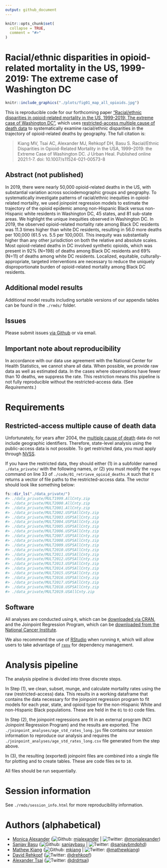 ```yaml
---
output: github_document
---
```


<!-- README.md is generated from README.Rmd. Please edit that file -->

```r
knitr::opts_chunk$set(
  collapse = TRUE,
  comment = "#>"
)
```
# Racial/ethnic disparities in opioid-related mortality in the US, 1999-2019: The extreme case of Washington DC


```r
knitr::include_graphics("./plots/fig01_map_all_opioids.jpg")
```

This is reproducible code for our forthcoming paper ["Racial/ethnic disparities in opioid-related mortality in the US, 1999-2019: The extreme case of Washington DC"](https://link.springer.com/article/10.1007/s11524-021-00573-8), which uses [restricted-access multiple cause of death data](https://www.cdc.gov/nchs/nvss/nvss-restricted-data.htm) to systematically examine racial/ethnic disparities in the trajectory of opioid-related deaths by geography. The full citation is:

> Kiang MV, Tsai AC, Alexander MJ, Rehkopf DH, Basu S. Racial/Ethnic Disparities in Opioid-Related Mortality in the USA, 1999–2019: the Extreme Case of Washington DC. J Urban Heal. Published online 2021:1-7. doi: 10.1007/s11524-021-00573-8

## Abstract (not published)

In 2019, there were nearly 50,000 opioid-related deaths in the US, with substantial variation across sociodemographic groups and geography. To systematically investigate patterns of racial/ethnic inequities in opioid-related mortality, we used joinpoint regression models to estimate the trajectory of the opioid epidemic among non-Hispanic Black versus non-Hispanic white residents in Washington DC, 45 states, and 81 sub-state areas. We highlight the unique inequities observed in Washington DC. In 2019, the observed opioid-related mortality rate among Black DC residents was 11.3 times higher than white DC residents, resulting in 56.0 more deaths per 100,000 (61.5 vs. 5.5 per 100,000). This inequity was substantially higher than any other jurisdiction on both the relative and absolute scales. Most opioid-related deaths in DC involved synthetic opioids, which was present in 92% (N=198) of deaths among Black DC residents and 69% (N=11) of deaths among white DC residents. Localized, equitable, culturally-appropriate, targeted interventions are necessary to reduce the uniquely disproportionate burden of opioid-related mortality among Black DC residents. 

## Additional model results

Additional model results including sortable versions of our appendix tables can be found in the `./rmds/` folder. 

## Issues
Please submit issues [via Github](https://github.com/mkiang/opioid_inequities/issues) or via email.

## Important note about reproducibility 
In accordance with our data use agreement with the National Center for Health Statistics, we cannot share all data. When possible, we provide raw data as well as estimated data. In the cases where observations have fewer than 10 deaths, we suppress the rate. This restriction means this pipeline is not fully reproducible without the restricted-access data. (See *Requirements*.)

# Requirements
## Restricted-access multiple cause of death data
Unfortunately, for years after 2004, the [multiple cause of death](https://www.cdc.gov/nchs/nvss/nvss-restricted-data.htm) data do not include geographic identifiers. Therefore, state-level analysis using the public-access data is not possible. To get restricted data, you must apply through [NVSS](https://www.cdc.gov/nchs/nvss/nvss-restricted-data.htm#anchor_1553801903). 

If you have the restricted data, they should either (1) in a subfolder named `./data_private/` with the following names, *or* (2) you must modify the `regex` command on line 33 of `./code/01_retrieve_opioid_deaths.R` such that it returns a vector of file paths to the restricted-access data. The vector should look like something below: 

```r
fs::dir_ls("./data_private/")
#> ./data_private/MULT1999.AllCnty.zip
#> ./data_private/MULT2000.AllCnty.zip
#> ./data_private/MULT2001.AllCnty.zip
#> ./data_private/MULT2002.USPSAllCnty.zip
#> ./data_private/MULT2003.USPSAllCnty.zip
#> ./data_private/MULT2004.USPSAllCnty.zip
#> ./data_private/MULT2005.USPSAllCnty.zip
#> ./data_private/MULT2006.USPSAllCnty.zip
#> ./data_private/MULT2007.USPSAllCnty.zip
#> ./data_private/MULT2008.USPSAllCnty.zip
#> ./data_private/MULT2009.USPSAllCnty.zip
#> ./data_private/MULT2010.USPSAllCnty.zip
#> ./data_private/MULT2011.USPSAllCnty.zip
#> ./data_private/MULT2012.USPSAllCnty.zip
#> ./data_private/MULT2013.USPSAllCnty.zip
#> ./data_private/MULT2014.USPSAllCnty.zip
#> ./data_private/MULT2015.USPSAllCnty.zip
#> ./data_private/MULT2016.USPSAllCnty.zip
#> ./data_private/MULT2017.USPSAllCnty.zip
#> ./data_private/MULT2018.USPSAllCnty.zip
#> ./data_private/MULT2019.USAllCnty.zip
```

## Software

All analyses are conducted using `R`, which can be [downloaded via CRAN](https://cran.r-project.org/), and the Joinpoint Regression Program, which can be [downloaded from the National Cancer Institute](https://surveillance.cancer.gov/joinpoint/). 

We also recommend the use of  [RStudio](https://www.rstudio.com/products/rstudio/download/) when running `R`, which will allow users to take advantage of [`renv`](https://rstudio.github.io/renv/index.html) for dependency management.

# Analysis pipeline
The analysis pipeline is divided into three discrete steps. 

In Step (1), we clean, subset, munge, and calculate mortality rates using the raw (restricted-access) data. This results in a working dataframe that contains the data necessary for the joinpoint regression program to fit models for each year, state, and opioid type for the non-Hispanic White and non-Hispanic Black populations. These are held in the `01` to `03` code files. 

In Step (2), the joinpoint regressions are fit in an external program (NCI Joinpoint Regression Program) and the results are exported. The `./joinpoint_analyses/age_std_rates_long.jps` file contains our session information to reproduce our analysis and requires the `./joinpoint_analyses/age_std_rates_long.csv` file generated from the step above. 

In (3), the resulting (exported) joinpoint files are combined into a single file for plotting and to create tables. These are code files `04` to `10`.

All files should be run sequentially. 

# Session information

See `./rmds/session_info.html` for more reproducibility information. 

# Authors (alphabetical)
- [Monica Alexander](http://monicaalexander.com) (![Github](http://i.imgur.com/9I6NRUm.png): [mjalexander](https://github.com/mjalexander) | ![Twitter](http://i.imgur.com/wWzX9uB.png): [\@monjalexander](https://twitter.com/monjalexander))
- [Sanjay Basu](https://sites.google.com/stanford.edu/basulab/home?authuser=0) (![Github](http://i.imgur.com/9I6NRUm.png): [sanjaybasu](https://github.com/sanjaybasu) | ![Twitter](http://i.imgur.com/wWzX9uB.png): [\@sanjaybmdphd](https://twitter.com/sanjaybmdphd))
- [Mathew Kiang](https://mathewkiang.com) (![Github](http://i.imgur.com/9I6NRUm.png): [mkiang](https://github.com/mkiang) | ![Twitter](http://i.imgur.com/wWzX9uB.png): [\@mathewkiang](https://twitter.com/mathewkiang))
- [David Rehkopf](https://profiles.stanford.edu/david-rehkopf) (![Twitter](http://i.imgur.com/wWzX9uB.png): [\@drehkopf](https://twitter.com/drehkopf))
- [Alexander Tsai](https://mathewkiang.com) (![Twitter](http://i.imgur.com/wWzX9uB.png): [\@drdrtsai](https://twitter.com/drdrtsai))
